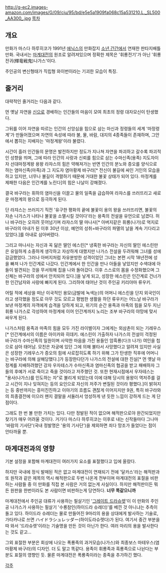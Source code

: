 http://g-ec2.images-amazon.com/images/G/09/ciu/95/bd/e5e5a1909fa068c15a531210.L._SL500_AA300_.jpg
[[목차]]

== 개요 ==
만화가 마스다 하루히코가 1991년 [[에닉스]]의 만화잡지 [[소년 간간]]에서 연재한 판타지배틀만화. 국내서는 [[마계대전]]의 원조로 알려져있으며 정확한 제목은 '휘룡전기'가 아닌 '휘룡전귀(輝竜戦鬼)나가스'이다.

주인공의 변신형태가 직립형 와이번이라는 기괴한 모습이 특징.

== 줄거리 ==
대략적인 줄거리는 다음과 같다.

먼 옛날 자연을 [[신]]으로 경배하는 인간들의 마음이 모여 최초의 정령 대자모신이 탄생했다. 

그뒤를 이어 자연을 따르는 인간의 신앙심을 힘으로 삼는 마신과 정령들의 세계 '마정령계'가 만들어졌으며 자연의 속성에 따라 불, 물, 바람, 대지의 4종족들이 존재하며, 그안에서 뽑히는 지배자는 '마정계왕'이라 불렸다.

시간이 흘러 인간들의 문명은 발전하지만 정도가 지나쳐 자연을 파괴하고 갈수록 파괴적인 성향을 띄며, 그에 따라 인간의 사랑과 신뢰를 힘으로 삼는 수마신족(용족) 지도자이자 선대마정계왕 용왕 라쟈스의 힘은 약해져가는 반면 인간의 분노와 증오를 양식으로 하는 염마신족(마족)과 그 지도자 염마황제 바구라[* 전신이 불길에 싸인 거인의 모습을 하고 있지만, 너무나 불길이 격렬하기 때문에 거대한 불꽃 상태가 되어 있다. 마정계를 제패한 다음은 인간계를 노린다]의 힘은 나날이 강해졌다.

결국 바구라는 휘하의 염마신을 이끌고 물의 일족을 급습하여 라쟈스를 쓰러뜨리고 새로운 마정계의 왕으로 등극하게 된다. 

단 라쟈스는 쓰러지기 직전 '유구한 평화의 끝에 불꽃이 용의 왕을 쓰러뜨리면, 불꽃의 자손 나가스가 나타나 불꽃을 소멸시킬 것이다'라는 용족의 전설을 유언으로 남겼다. 허나 바구라는 오히려 웃어넘기며 라쟈스의 딸 마나사[* 아버지같은 휘룡(나가)로 억지로 바구라의 아내가 된 이후 30년 이상, 예언의 성취=바구라의 파멸의 날을 계속 기다리고 있었다.]를 아내로 삼아버렸다.

그리고 마나사는 자신과 꼭 닮은 딸인 에스린[* 냉혹한 바구라는 자신의 딸인 에스린만은 유일하게 소중하게 생각하고 자상하게 대했지만 나가스 전설을 두려워해 그녀를 성에 감금했었다. 그러나 아버지처럼 자유분방한 성격이었던 그녀는 본편 시작 18년전에 성을 빠져 나가 인간계로 나갔다. 인간계에서 한 인간을 만나 아들을 낳았지만 수색대에 아들이 발견되는 것을 무서워해 집을 나와 돌아갔다. 이후 스스로의 몸을 수정화했으며 그 신체는 바구라의 성에서 안치되어 있다.]을 낳게 되고, 성장한 에스린은 인간계로 건너가 한 인간남자와 사랑에 빠지게 된다. 그리하여 태어난 것이 주인공 키리야마 류우키.

어릴 적에 세상을 떠난 이국적인 용모(금발에 녹색눈)의 어머니 에스린을 단지 외국인이라고 생각했을 정도로 아무 것도 모르고 평범한 생활을 하던 류우키는 어느날 바구라가 보낸 마정계의 자객에게 습격을 당하게 되고, 위기의 순간 용족과 마족의 힘을 모두 지닌 휘룡 나가스로 각성하여 마정계에 이어 인간계까지 노리는 조부 바구라의 야망에 맞서 싸우게 된다.  

나가스처럼 용족과 마족의 힘을 모두 가진 라이벌이자 그에게는 외삼촌이 되는 기레우스[* 인간계에서의 이름은 아이카와 히데키. 에스린이 가출하자 나가스의 전설이 걱정된 바구라가 수마신족의 일원이며 사악한 마음을 가진 용들인 암흑룡(다크 나가) 여인을 첩으로 삼아 태어남. 모친은 자궁에 있던 그에 의해 불타서 사망했다고 알려져 있지만 사실은 성장한 기레우스가 증오의 힘에 사로잡히도록 하기 위해 그가 탄생한 직후에 어머니는 바구라에 의해 살해당했다.]가 등장한다던가 나가스의 전설에 대한 진실[* 먼 옛날 마정계를 지배하려했던 강자 우자테스가 수마신족과 염마신족의 협공을 받고 패배하자 그들의 후예가 서로 죽이고 죽을 것이라고 저주했던 것. 또한 현재시점에서 우자테스는 "용사(나가스)를 인도하는 자"로 불리게 되었는데 이에 대해 당시의 용왕이 역저주를 걸고 시간이 지나 잊혀지는 등의 요인으로 자신의 저주가 변질된 것이라 평했다.]이 밝혀지는 등 중반까지는 흥미진진하고 이야기의 흐름도 괜찮게 이어지지만 9권, 특히 바구라와의 최종결전에 이으러 왠지 결말을 서둘러서 엉성하게 낸 듯한 느낌이 강하게 드는 게 단점이다. 

그래도 한 번 볼 만한 가치는 있다. 다만 정발된 적이 없으며 해적판으로야 완간되었지만 찾기가 매우 어려울 것이다. 거기다 마스다 하루히코는 이후로 내는 신작들마다 그나마 '바람의 기사단'(국내 정발명은 '용의 기사단')을 제외하면 죄다 망조가 들었다는 점이 안타까울 뿐.

== 마계대전과의 영향 ==
기본 설정을 포함해 마계대전이 여러가지 요소를 표절했다고 입에 올랐다.

하지만 국내에 정식 발매된 적은 없고 마계대전이 연재되기 전에 '달카스'라는 해적판과 또 원작과 같은 제목의 역시 해적판으로 두번 나온게 전부이며 마계대전의 표절을 비판하는 사람들 중 이 만화를 직접 본 사람은 거의 없는게 사실이다. 하지만 해적판이든 뭐든 원판을 한번이라도 본 사람이면 비판하는게 당연하다. '''너무 똑같으니까'''

마계대전에서 주인공 대류가 사용하는 필살기인 '[[그레이트 드라슈렛]]'이 이 만화의 주인공 나가스가 사용하는 필살기 '수룡참인(하이드라 슈레더)'를 베낀 것 아니냐는 추측이 돌고 있다. 하이드라 슈레더는 물로 만들어진 9마리의 용을 상대에게 발사하는 기술로, 가타카나로 쓰면 ハイドラシュレッダー(하이도라슈렛다)가 된다. 여기서 중간 부분을 따 와서 '드라슈렛'이라는 기술명을 만든 것이 아닌가 한다. 여러 마리의 용을 발사한다는 것도 같고...

그외 표절한 부분은 회상에 나오는 폭룡족의 과거모습(나가스)와 최종보스 마테우스(염마황제 바구라)의 디자인. 더 도 말고 똑같다. 용족이 휘룡족과 흑룡족으로 나뉜다는 부분도 표절의 영향인 듯. 물론 마계대전은 폭룡족이라는 종족을 추가하긴 했다.

[[각주]]
